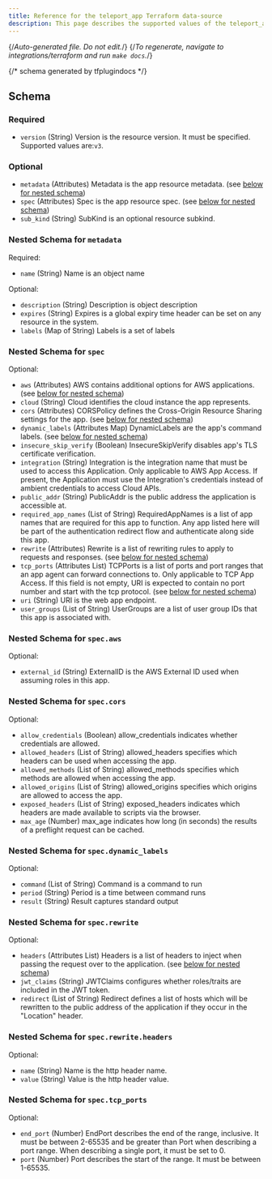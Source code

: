 ```yaml
---
title: Reference for the teleport_app Terraform data-source
description: This page describes the supported values of the teleport_app data-source of the Teleport Terraform provider.
---
```


{/*Auto-generated file. Do not edit.*/}
{/*To regenerate, navigate to integrations/terraform and run `make docs`.*/}





{/*  schema generated by tfplugindocs */}
## Schema

### Required

- `version` (String) Version is the resource version. It must be specified. Supported values are:`v3`.

### Optional

- `metadata` (Attributes) Metadata is the app resource metadata. (see [below for nested schema](#nested-schema-for-metadata))
- `spec` (Attributes) Spec is the app resource spec. (see [below for nested schema](#nested-schema-for-spec))
- `sub_kind` (String) SubKind is an optional resource subkind.

### Nested Schema for `metadata`

Required:

- `name` (String) Name is an object name

Optional:

- `description` (String) Description is object description
- `expires` (String) Expires is a global expiry time header can be set on any resource in the system.
- `labels` (Map of String) Labels is a set of labels


### Nested Schema for `spec`

Optional:

- `aws` (Attributes) AWS contains additional options for AWS applications. (see [below for nested schema](#nested-schema-for-specaws))
- `cloud` (String) Cloud identifies the cloud instance the app represents.
- `cors` (Attributes) CORSPolicy defines the Cross-Origin Resource Sharing settings for the app. (see [below for nested schema](#nested-schema-for-speccors))
- `dynamic_labels` (Attributes Map) DynamicLabels are the app's command labels. (see [below for nested schema](#nested-schema-for-specdynamic_labels))
- `insecure_skip_verify` (Boolean) InsecureSkipVerify disables app's TLS certificate verification.
- `integration` (String) Integration is the integration name that must be used to access this Application. Only applicable to AWS App Access. If present, the Application must use the Integration's credentials instead of ambient credentials to access Cloud APIs.
- `public_addr` (String) PublicAddr is the public address the application is accessible at.
- `required_app_names` (List of String) RequiredAppNames is a list of app names that are required for this app to function. Any app listed here will be part of the authentication redirect flow and authenticate along side this app.
- `rewrite` (Attributes) Rewrite is a list of rewriting rules to apply to requests and responses. (see [below for nested schema](#nested-schema-for-specrewrite))
- `tcp_ports` (Attributes List) TCPPorts is a list of ports and port ranges that an app agent can forward connections to. Only applicable to TCP App Access. If this field is not empty, URI is expected to contain no port number and start with the tcp protocol. (see [below for nested schema](#nested-schema-for-spectcp_ports))
- `uri` (String) URI is the web app endpoint.
- `user_groups` (List of String) UserGroups are a list of user group IDs that this app is associated with.

### Nested Schema for `spec.aws`

Optional:

- `external_id` (String) ExternalID is the AWS External ID used when assuming roles in this app.


### Nested Schema for `spec.cors`

Optional:

- `allow_credentials` (Boolean) allow_credentials indicates whether credentials are allowed.
- `allowed_headers` (List of String) allowed_headers specifies which headers can be used when accessing the app.
- `allowed_methods` (List of String) allowed_methods specifies which methods are allowed when accessing the app.
- `allowed_origins` (List of String) allowed_origins specifies which origins are allowed to access the app.
- `exposed_headers` (List of String) exposed_headers indicates which headers are made available to scripts via the browser.
- `max_age` (Number) max_age indicates how long (in seconds) the results of a preflight request can be cached.


### Nested Schema for `spec.dynamic_labels`

Optional:

- `command` (List of String) Command is a command to run
- `period` (String) Period is a time between command runs
- `result` (String) Result captures standard output


### Nested Schema for `spec.rewrite`

Optional:

- `headers` (Attributes List) Headers is a list of headers to inject when passing the request over to the application. (see [below for nested schema](#nested-schema-for-specrewriteheaders))
- `jwt_claims` (String) JWTClaims configures whether roles/traits are included in the JWT token.
- `redirect` (List of String) Redirect defines a list of hosts which will be rewritten to the public address of the application if they occur in the "Location" header.

### Nested Schema for `spec.rewrite.headers`

Optional:

- `name` (String) Name is the http header name.
- `value` (String) Value is the http header value.



### Nested Schema for `spec.tcp_ports`

Optional:

- `end_port` (Number) EndPort describes the end of the range, inclusive. It must be between 2-65535 and be greater than Port when describing a port range. When describing a single port, it must be set to 0.
- `port` (Number) Port describes the start of the range. It must be between 1-65535.

